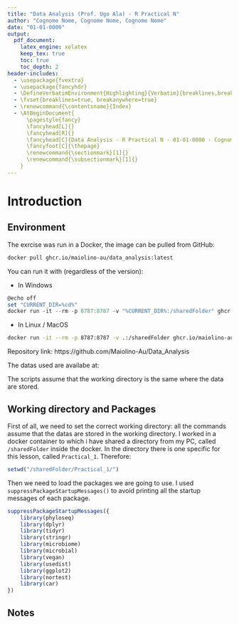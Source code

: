 ```yaml
---
title: "Data Analysis (Prof. Ugo Ala) - R Practical N"
author: "Cognome Nome, Cognome Nome, Cognome Nome"
date: "01-01-0000"
output:
  pdf_document:
    latex_engine: xelatex
    keep_tex: true
    toc: true
    toc_depth: 2
header-includes:
  - \usepackage{fvextra}
  - \usepackage{fancyhdr}
  - \DefineVerbatimEnvironment{Highlighting}{Verbatim}{breaklines,breakanywhere=true,commandchars=\\\{\}}
  - \fvset{breaklines=true, breakanywhere=true}
  - \renewcommand{\contentsname}{Index}
  - \AtBeginDocument{
      \pagestyle{fancy}
      \fancyhead[L]{}
      \fancyhead[R]{}
      \fancyhead[C]{Data Analysis - R Practical N - 01-01-0000 - Cognome N., Cognome N., Cognome N.}
      \fancyfoot[C]{\thepage}
      \renewcommand{\sectionmark}[1]{}
      \renewcommand{\subsectionmark}[1]{}
    }
---
```


\thispagestyle{empty}

\newpage
\pagenumbering{arabic}
\setcounter{page}{1}

# Introduction

## Environment

The exrcise was run in a Docker, the image can be pulled from GitHub:

```sh
docker pull ghcr.io/maiolino-au/data_analysis:latest
```

You can run it with (regardless of the version):

* In Windows

```powershell
@echo off
set "CURRENT_DIR=%cd%"
docker run -it --rm -p 8787:8787 -v "%CURRENT_DIR%:/sharedFolder" ghcr.io/maiolino-au/data_analysis:latest
```

* In Linux / MacOS

```sh
docker run -it --rm -p 8787:8787 -v .:/sharedFolder ghcr.io/maiolino-au/data_analysis:latest
```

Repository link: https://github.com/Maiolino-Au/Data_Analysis

The datas used are availabe at:

The scripts assume that the working directory is the same where the data are stored.

\newpage

## Working directory and Packages

First of all, we need to set the correct working directory: all the commands assume that the datas are stored in the working directory. I worked in a docker container to which i have shared a directory from my PC, called `/sharedFolder` inside the docker. In the directory there is one specific for this lesson, called `Practical_1`. Therefore:

```r
setwd("/sharedFolder/Practical_1/")
```

Then we need to load the packages we are going to use. I used `suppressPackageStartupMessages()` to avoid printing all the startup messages of each package.

```r
suppressPackageStartupMessages({
    library(phyloseq)
    library(dplyr)
    library(tidyr)
    library(stringr)
    library(microbiome)
    library(microbial)
    library(vegan)
    library(usedist)
    library(ggplot2)
    library(nortest)
    library(car)
})
```

\newpage

## Notes

